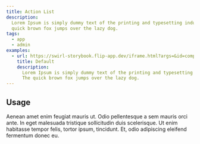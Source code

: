 ```yaml
---
title: Action List
description:
  Lorem Ipsum is simply dummy text of the printing and typesetting industry. The
  quick brown fox jumps over the lazy dog.
tags:
  - app
  - admin
examples:
  - url: https://swirl-storybook.flip-app.dev/iframe.html?args=&id=components-flipactionlist--flip-action-list&viewMode=story
    title: Default
    description:
      Lorem Ipsum is simply dummy text of the printing and typesetting industry.
      The quick brown fox jumps over the lazy dog.
---
```


## Usage

Aenean amet enim feugiat mauris ut. Odio pellentesque a sem mauris orci ante. In
eget malesuada tristique sollicitudin duis scelerisque. Ut enim habitasse tempor
felis, tortor ipsum, tincidunt. Et, odio adipiscing eleifend fermentum donec eu.
